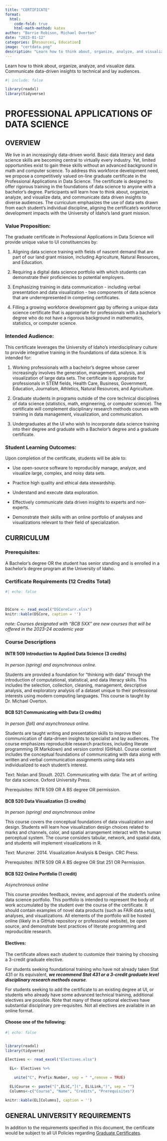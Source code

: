 ```yaml
---
title: "CERTIFICATE"
format:
  html: 
    code-fold: true
    html-math-method: katex
author: "Barrie Robison, Michael Overton"
date: "2023-01-12"
categories: [Resources, Education]
image: "certdata.png"
description: "Learn how to think about, organize, analyze, and visualize data. Communicate data-driven insights to technical and lay audiences."
---
```


Learn how to think about, organize, analyze, and visualize data. Communicate data-driven insights to technical and lay audiences.

```r
#| include: false

library(readxl)
library(tidyverse)

```

# **PROFESSIONAL APPLICATIONS OF DATA SCIENCE**

## **OVERVIEW**

We live in an increasingly data-driven world. Basic data literacy and data science skills are becoming central to virtually every industry. Yet, limited opportunities exist to gain these skills without an advanced background in math and computer science. To address this workforce development need, we propose a competitively valued on-line graduate certificate in the Professional Applications in Data Science. The certificate is designed to offer rigorous training in the foundations of data science to anyone with a bachelor's degree. Participants will learn how to think about, organize, analyze, and visualize data, and communicate data driven insights to diverse audiences. The curriculum emphasizes the use of data sets drawn from each student's individual discipline, aligning the certificate's workforce development impacts with the University of Idaho's land grant mission.

### **Value Proposition:**

The graduate certificate in Professional Applications in Data Science will provide unique value to UI constituencies by:

1.  Aligning data science training with fields of nascent demand that are part of our land grant mission, including Agriculture, Natural Resources, and Education.

2.  Requiring a digital data science portfolio with which students can demonstrate their proficiencies to potential employers.

3.  Emphasizing training in data communication - including verbal presentation and data visualization - two components of data science that are underrepresented in competing certificates.

4.  Filling a growing workforce development gap by offering a unique data science certificate that is appropriate for professionals with a bachelor's degree who do not have a rigorous background in mathematics, statistics, or computer science.

### **Intended Audience:**

This certificate leverages the University of Idaho's interdisciplinary culture to provide integrative training in the foundations of data science. It is intended for:

1.  Working professionals with a bachelor's degree whose career increasingly involves the generation, management, analysis, and visualization of large data sets. The certificate is appropriate for professionals in STEM fields, Health Care, Business, Government, Education, Journalism, Athletics, Natural Resources, and Agriculture.

2.  Graduate students in programs outside of the core technical disciplines of data science (statistics, math, engineering, or computer science). The certificate will complement disciplinary research methods courses with training in data management, visualization, and communication.

3.  Undergraduates at the UI who wish to incorporate data science training into their degree and graduate with a Bachelor's degree and a graduate certificate.

### **Student Learning Outcomes:**

Upon completion of the certificate, students will be able to:

  -   Use open-source software to reproducibly manage, analyze, and visualize large, complex, and noisy data sets.

  -   Practice high quality and ethical data stewardship.

  -   Understand and execute data exploration.

  -   Effectively communicate data driven insights to experts and non-experts.

  -   Demonstrate their skills with an online portfolio of analyses and visualizations relevant to their field of specialization.

## **CURRICULUM**

### **Prerequisites:**

A Bachelor's degree OR the student has senior standing and is enrolled in a bachelor's degree program at the University of Idaho.

### **Certificate Requirements** (12 Credits Total)

```r
#| echo: false



DSCore <- read_excel("DSCoreCurr.xlsx")
knitr::kable(DSCore, caption = '')
```

*note: Courses designated with "BCB 5XX" are new courses that will be offered in the 2023-24 academic year*

### **Course Descriptions**

#### INTR 509 Introduction to Applied Data Science (3 credits)

*In person (spring) and asynchronous online.*

Students are provided a foundation for "thinking with data" through the introduction of computational, statistical, and data literacy skills. This includes the selection, collection, cleaning, management, descriptive analysis, and exploratory analysis of a dataset unique to their professional interests using modern computing languages. This course is taught by Dr. Michael Overton.

#### BCB 521 Communicating with Data (2 credits)

*In person (fall) and asynchronous online.*

Students are taught writing and presentation skills to improve their communication of data-driven insights to specialist and lay audiences. The course emphasizes reproducible research practices, including literate programming (R Markdown) and version control (GitHub). Course content includes the conceptual foundations of communicating with data along with written and verbal communication assignments using data sets individualized to each student's interest. 

Text: Nolan and Stoudt. 2021. Communicating with data: The art of writing for data science. Oxford University Press.

Prerequisites: INTR 509 OR A BS degree OR permission.

#### BCB 520 Data Visualization (3 credits)

*In person (spring) and asynchronous online*

This course covers the conceptual foundations of data visualization and design. Students will learn how visualization design choices related to marks and channels, color, and spatial arrangement interact with the human perceptual system. The course considers tabular, network, and spatial data, and students will implement visualizations in R.

Text: Munzner. 2014. Visualization Analysis & Design. CRC Press.

Prerequisites: INTR 509 OR A BS degree OR Stat 251 OR Permission.


#### BCB 522 Online Portfolio (1 credit)

*Asynchronous online*

This course provides feedback, review, and approval of the student's online data science portfolio. This portfolio is intended to represent the body of work accumulated by the student over the course of the certificate. It should contain examples of novel data products (such as FAIR data sets), analyses, and visualizations. All elements of the portfolio will be hosted online (likely in a GitHub repository or professional website), be open source, and demonstrate best practices of literate programming and reproducible research. 

#### Electives:

The certificate allows each student to customize their training by choosing a 3-credit graduate elective.

For students seeking foundational training who have not already taken Stat 431 or its equivalent, ***we recommend Stat 431 or a 3-credit graduate level disciplinary research methods course***.

For students seeking to add the certificate to an existing degree at UI, or students who already have some advanced technical training, additional electives are possible. Note that many of these optional electives have substantial disciplinary pre-requisites. Not all electives are available in an online format.

#### Choose one of the following:

```r
#| echo: false


library(readxl)
library(tidyverse)

Electives <- read_excel("Electives.xlsx")

  EL<- Electives %>% 

    unite("C", Prefix:Number, sep = " ",remove = TRUE)

  EL$Course <- paste("[",EL$C,"](", EL$Link,")", sep = "")
  Columns<-c("Course", "Name", "Credits", "Prerequisites")

knitr::kable(EL[Columns], caption = '')
```


## **GENERAL UNIVERSITY REQUIREMENTS**

In addition to the requirements specified in this document, the certificate would be subject to all UI Policies regarding [Graduate Certificates](https://www.uidaho.edu/registrar/faculty/curriculum).
